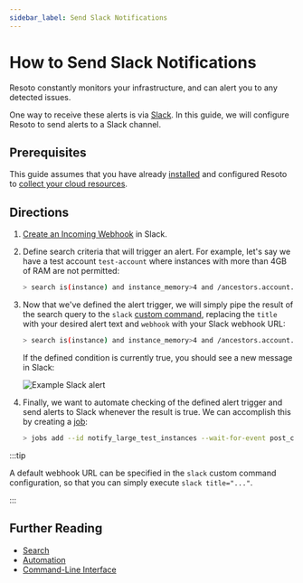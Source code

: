```yaml
---
sidebar_label: Send Slack Notifications
---
```


# How to Send Slack Notifications

Resoto constantly monitors your infrastructure, and can alert you to any detected issues.

One way to receive these alerts is via [Slack](https://slack.com). In this guide, we will configure Resoto to send alerts to a Slack channel.

## Prerequisites

This guide assumes that you have already [installed](../../../getting-started/install-resoto/index.mdx) and configured Resoto to [collect your cloud resources](../../../getting-started/configure-resoto/index.mdx).

## Directions

1. [Create an Incoming Webhook](https://api.slack.com/messaging/webhooks) in Slack.

2. Define search criteria that will trigger an alert. For example, let's say we have a test account `test-account` where instances with more than 4GB of RAM are not permitted:

   ```bash
   > search is(instance) and instance_memory>4 and /ancestors.account.reported.name==test-account
   ```

3. Now that we've defined the alert trigger, we will simply pipe the result of the search query to the `slack` [custom command](../../../reference/cli/index.mdx#custom-commands), replacing the `title` with your desired alert text and `webhook` with your Slack webhook URL:

   ```bash
   > search is(instance) and instance_memory>4 and /ancestors.account.reported.name==test-account | slack title="Large instances found in test-account" webhook="https://hooks.slack.com/services/T00000000/B00000000/XXXXXXXXXXXXXXXXXXXXXXXX"
   ```

   If the defined condition is currently true, you should see a new message in Slack:

   ![Example Slack alert](./img/example-alert.png)

4. Finally, we want to automate checking of the defined alert trigger and send alerts to Slack whenever the result is true. We can accomplish this by creating a [job](../../../concepts/automation/index.mdx#jobs):

   ```bash
   > jobs add --id notify_large_test_instances --wait-for-event post_collect 'search is(instance) and instance_memory>4 and /ancestors.account.reported.name==test-account | slack title="Large instances found in test-account" webhook="https://hooks.slack.com/services/T00000000/B00000000/XXXXXXXXXXXXXXXXXXXXXXXX"'
   ```

:::tip

A default webhook URL can be specified in the `slack` custom command configuration, so that you can simply execute `slack title="..."`.

:::

## Further Reading

- [Search](../../../reference/search/index.mdx)
- [Automation](../../../concepts/automation/index.mdx)
- [Command-Line Interface](../../../reference/cli/index.mdx)
